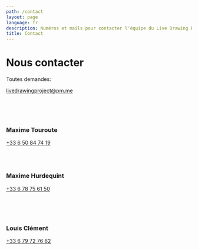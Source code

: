 ```yaml
---
path: /contact
layout: page
language: fr
description: Numéros et mails pour contacter l'équipe du Live Drawing Project
title: Contact
---
```


# Nous contacter

Toutes demandes:

<a href="mailto:livedrawingproject@pm.me">livedrawingproject@pm.me</a>

<br />
<br />
<br />

### Maxime Touroute

<a href="telto:+336 50 84 74 19">+33 6 50 84 74 19</a>

<br />
<br />

### Maxime Hurdequint

<a href="telto:+336 78 75 61 50">+33 6 78 75 61 50</a>

<br />
<br />
<br />

### Louis Clément

<a href="telto:+336 79 72 76 62">+33 6 79 72 76 62</a>
